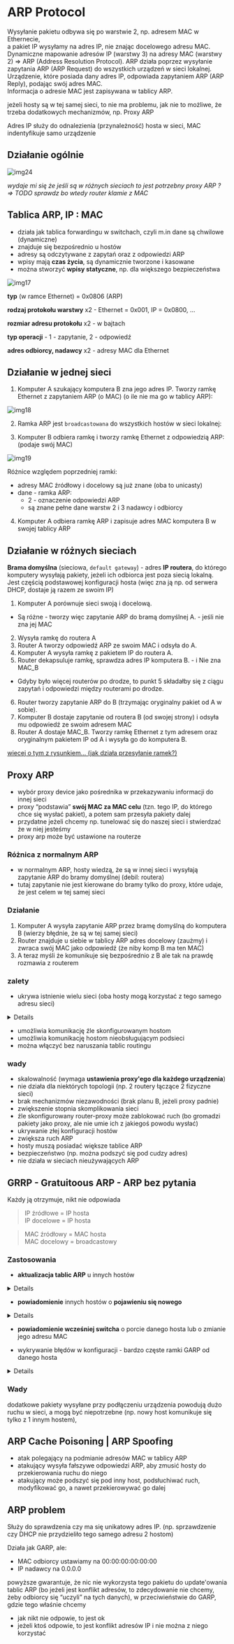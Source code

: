 
# ARP Protocol

<Callout>
  Wysyłanie pakietu odbywa się po warstwie 2, np. adresem MAC w Ethernecie,
  <br />a pakiet IP wysyłamy na adres IP, nie znając docelowego adresu MAC.
</Callout>

<Callout type="info">
  Dynamiczne mapowanie adresów IP (warstwy 3) na adresy MAC (warstwy 2) => ARP
  (Address Resolution Protocol).
</Callout>

<Callout type="success">
  ARP działa poprzez wysyłanie zapytania ARP (ARP Request) do wszystkich
  urządzeń w sieci lokalnej. <br />
  Urządzenie, które posiada dany adres IP, odpowiada zapytaniem ARP (ARP Reply),
  podając swój adres MAC. <br /> Informacja o adresie MAC jest zapisywana w tablicy
  ARP.
</Callout>

jeżeli hosty są w tej samej sieci, to nie ma problemu, jak nie to możliwe, że trzeba dodatkowych mechanizmów, np. Proxy ARP

Adres IP służy do odnalezienia (przynależność) hosta w sieci, MAC indentyfikuje samo urządzenie

## Działanie ogólnie

![img24](/lab5/img/img24.webp)

_wydaje mi się że jeśli są w różnych sieciach to jest potrzebny proxy ARP ? => TODO sprawdz_
_bo wtedy router klamie z MAC_

## Tablica ARP, IP : MAC

- działa jak tablica forwardingu w switchach, czyli m.in dane są chwilowe (dynamiczne)
- znajduje się bezpośrednio u hostów
- adresy są odczytywane z zapytań oraz z odpowiedzi ARP
- wpisy mają **czas życia**, są dynamicznie tworzone i kasowane
- można stworzyć **wpisy statyczne**, np. dla większego bezpieczeństwa

![img17](/lab5/img/img17.webp)

**typ** (w ramce Ethernet) = 0x0806 (ARP)

**rodzaj protokołu warstwy** x2 - Ethernet = 0x001, IP = 0x0800, ...

**rozmiar adresu protokołu** x2 - w bajtach

**typ operacji** - 1 - zapytanie, 2 - odpowiedź

**adres odbiorcy, nadawcy** x2 - adresy MAC dla Ethernet

## Działanie w jednej sieci

1. Komputer A szukający komputera B zna jego adres IP. Tworzy ramkę Ethernet z zapytaniem ARP (o MAC) (o ile nie ma go w tablicy ARP):

![img18](/lab5/img/img18.webp)

2. Ramka ARP jest `broadcastowana` do wszystkich hostów w sieci lokalnej:

3. Komputer B odbiera ramkę i tworzy ramkę Ethernet z odpowiedzią ARP: (podaje swój MAC)

![img19](/lab5/img/img19.webp)

Różnice względem poprzedniej ramki:

- adresy MAC źródłowy i docelowy są już znane (oba to unicasty)
- dane - ramka ARP:
  - 2 - oznaczenie odpowiedzi ARP
  - są znane pełne dane warstw 2 i 3 nadawcy i odbiorcy

4. Komputer A odbiera ramkę ARP i zapisuje adres MAC komputera B w swojej tablicy ARP

## Działanie w różnych sieciach

**Brama domyślna** (sieciowa, `default gateway`) - adres **IP routera**, do którego komputery wysyłają pakiety, jeżeli ich odbiorca jest poza siecią lokalną. Jest częścią podstawowej konfiguracji hosta (więc zna ją np. od serwera DHCP, dostaje ją razem ze swoim IP)

1. Komputer A porównuje sieci swoją i docelową.

- Są różne - tworzy więc zapytanie ARP do bramą domyślnej A. - jeśli nie zna jej MAC

2. Wysyła ramkę do routera A
3. Router A tworzy odpowiedź ARP ze swoim MAC i odsyła do A.
4. Komputer A wysyła ramkę z pakietem IP do routera A.
5. Router dekapsuluje ramkę, sprawdza adres IP komputera B. - i Nie zna MAC_B

- Gdyby było więcej routerów po drodze, to punkt 5 składałby się z ciągu zapytań i odpowiedzi między routerami po drodze.

6. Router tworzy zapytanie ARP do B (trzymając oryginalny pakiet od A w sobie).
7. Komputer B dostaje zapytanie od routera B (od swojej strony) i odsyła mu odpowiedź ze swoim adresem MAC
8. Router A dostaje MAC_B. Tworzy ramkę Ethernet z tym adresem oraz oryginalnym pakietem IP od A i wysyła go do komputera B.

[wiecej o tym z rysunkiem... (jak działa przesyłanie ramek?)](../lab2/lab2_koncentrat2.md)

## Proxy ARP

- wybór proxy device jako pośrednika w przekazywaniu informacji do innej sieci
- proxy “podstawia” **swój MAC za MAC celu** (tzn. tego IP, do którego chce się wysłać pakiet), a potem sam przesyła pakiety dalej
- przydatne jeżeli chcemy np. tunelować się do naszej sieci i stwierdzać że w niej jesteśmy
- proxy arp może być ustawione na routerze

### Różnica z normalnym ARP

- w normalnym ARP, hosty wiedzą, że są w innej sieci i wysyłają zapytanie ARP do bramy domyślnej (debil: routera)
- tutaj zapytanie nie jest kierowane do bramy tylko do proxy, które udaje, że jest celem w tej samej sieci

### Działanie

1. Komputer A wysyła zapytanie ARP przez bramę domyślną do komputera B (wierzy błędnie, że są w tej samej sieci)
2. Router znajduje u siebie w tablicy ARP adres docelowy (zaużmy) i zwraca swój MAC jako odpowiedź (że niby komp B ma ten MAC)
3. A teraz myśli że komunikuje się bezpośrednio z B ale tak na prawdę rozmawia z routerem

### zalety

- ukrywa istnienie wielu sieci (oba hosty mogą korzystać z tego samego adresu sieci)


<Details summary="debil:">
  pozwala hostom w różnych sieciach komunikować się tak, jakby były w tej samej
  sieci. Router odpowiada na zapytania ARP, udając, że jest docelowym hostem, co
  ukrywa złożoność sieci przed hostami.
</Details>

- umożliwia komunikację źle skonfigurowanym hostom
- umożliwia komunikację hostom nieobsługującym podsieci
- można włączyć bez naruszania tablic routingu

### wady

- skalowalność (wymaga **ustawienia proxy'ego dla każdego urządzenia**)
- nie działa dla niektórych topologii (np. 2 routery łączące 2 fizyczne sieci)
- brak mechanizmów niezawodności (brak planu B, jeżeli proxy padnie)
- zwiększenie stopnia skomplikowania sieci
- źle skonfigurowany router-proxy może zablokować ruch (bo gromadzi pakiety jako proxy, ale nie umie ich z jakiegoś powodu wysłać)
- ukrywanie złej konfiguracji hostów
- zwiększa ruch ARP
- hosty muszą posiadać większe tablice ARP
- bezpieczeństwo (np. można podszyć się pod cudzy adres)
- nie działa w sieciach nieużywających ARP

## GRRP - Gratuitoous ARP - ARP bez pytania

Każdy ją otrzymuje, nikt nie odpowiada

> IP źródłowe = IP hosta <br/>
> IP docelowe = IP hosta

> MAC źródłowy = MAC hosta <br/>
> MAC docelowy = broadcastowy

### Zastosowania

- **aktualizacja tablic ARP** u innych hostów

<Details>
  przydatne np. przy backupowych serwerach, bo gdy główny padnie, to zapasowy
  (ten sam adres IP, co główny) wyśle wszystkim ramkę GARP ze swoim MACiem, żeby
  wszyscy dowiedzieli się o zmianie
</Details>

- **powiadomienie** innych hostów o **pojawieniu się nowego**

<Details>
  zawczasu wypełnia tablice ARP innych hostów IP i MACiem nowego hosta, co
  potencjalnie zmniejsza późniejszą liczbę wysyłanych pakietów ARP
</Details>

- **powiadomienie wcześniej switcha** o porcie danego hosta lub o zmianie jego adresu MAC

- wykrywanie błędów w konfiguracji - bardzo częste ramki GARP od danego hosta

<Details>
  np. jeżeli host ma problem z kablem i co chwilę odłącza się i podłącza z
  powrotem
</Details>

### Wady

dodatkowe pakiety wysyłane przy podłączeniu urządzenia powodują dużo ruchu w sieci, a mogą być niepotrzebne (np. nowy host komunikuje się tylko z 1 innym hostem),

## ARP Cache Poisoning | ARP Spoofing

- atak polegający na podmianie adresów MAC w tablicy ARP
- atakujący wysyła fałszywe odpowiedzi ARP, aby zmusić hosty do przekierowania ruchu do niego
- atakujący może podszyć się pod inny host, podsłuchiwać ruch, modyfikować go, a nawet przekierowywać go dalej

## ARP problem

<Callout type="info">
  Służy do sprawdzenia czy ma się unikatowy adres IP. (np. sprzawdzenie czy DHCP
  nie przydzieliło tego samego adresu 2 hostom)
</Callout>

Działa jak GARP, ale:

- MAC odbiorcy ustawiamy na 00:00:00:00:00:00
- IP nadawcy na 0.0.0.0

powyższe gwarantuje, że nic nie wykorzysta tego pakietu do update'owania tablic ARP
(bo jeżeli jest konflikt adresów, to zdecydowanie nie chcemy, żeby odbiorcy się
“uczyli” na tych danych), w przeciwieństwie do GARP, gdzie tego właśnie chcemy

- jak nikt nie odpowie, to jest ok
- jeżeli ktoś odpowie, to jest konflikt adresów IP i nie można z niego korzystać
